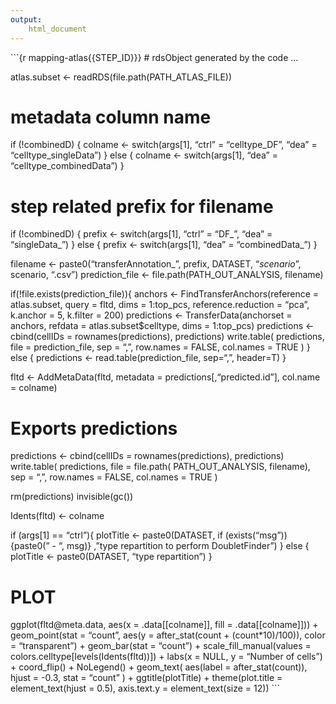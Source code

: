 ```yaml
---
output:
    html_document
---
```


```{r mapping-atlas{{STEP_ID}}}
# rdsObject generated by the code ...

atlas.subset <- readRDS(file.path(PATH_ATLAS_FILE))

# metadata column name
if (!combinedD) {
    colname <- switch(args[1],
                    "ctrl" = "celltype_DF",
                    "dea" = "celltype_singleData")
} else {
    colname <- switch(args[1],
                    "dea" = "celltype_combinedData")
}

# step related prefix for filename
if (!combinedD) {
    prefix <- switch(args[1],
                    "ctrl" = "DF_",
                    "dea" = "singleData_")
} else {
    prefix <- switch(args[1],
                    "dea" = "combinedData_")
}

filename <- paste0("transferAnnotation_", prefix, DATASET, "_scenario_", scenario, ".csv")
prediction_file <- file.path(PATH_OUT_ANALYSIS, filename)

if(!file.exists(prediction_file)){
    anchors <- FindTransferAnchors(reference = atlas.subset, query = fltd,
                                dims = 1:top_pcs, reference.reduction = "pca",
                                k.anchor = 5, k.filter = 200)
    predictions <- TransferData(anchorset = anchors, refdata = atlas.subset$celltype,
                                dims = 1:top_pcs)
    predictions <- cbind(cellIDs = rownames(predictions), predictions)
    write.table(
        predictions,
        file = prediction_file,
        sep = ",",
        row.names = FALSE,
        col.names = TRUE
    )
} else {
    predictions <- read.table(prediction_file, sep=",", header=T)
}

fltd <- AddMetaData(fltd, metadata = predictions[,"predicted.id"], col.name = colname)


# Exports predictions
predictions <- cbind(cellIDs = rownames(predictions), predictions)
write.table(
    predictions,
    file = file.path(
        PATH_OUT_ANALYSIS,
        filename),
    sep = ",",
    row.names = FALSE,
    col.names = TRUE
)

rm(predictions)
invisible(gc())

Idents(fltd) <- colname

if (args[1] == "ctrl"){
    plotTitle <- paste0(DATASET, if (exists("msg")) {paste0(" - ", msg)} , "\ncell type repartition to perform DoubletFinder")
} else {
    plotTitle <- paste0(DATASET, "\ncell type repartition")
}

# PLOT
ggplot(fltd@meta.data, aes(x = .data[[colname]], fill = .data[[colname]])) +
    geom_point(stat = "count", aes(y = after_stat(count + (count*10)/100)), color = "transparent") +
    geom_bar(stat = "count") +
    scale_fill_manual(values = colors.celltype[levels(Idents(fltd))]) +
    labs(x = NULL, y = "Number of cells") +
    coord_flip() +
    NoLegend() +
    geom_text(
        aes(label = after_stat(count)), hjust = -0.3,
        stat = "count"
    ) +
  ggtitle(plotTitle) +
  theme(plot.title = element_text(hjust = 0.5),
        axis.text.y = element_text(size = 12))
```
